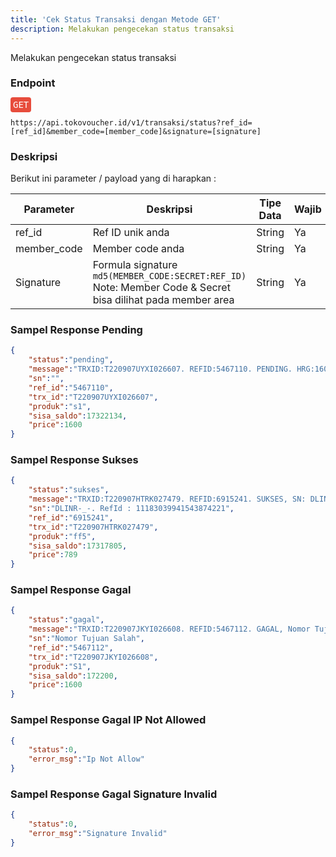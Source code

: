 ```yaml
---
title: 'Cek Status Transaksi dengan Metode GET'
description: Melakukan pengecekan status transaksi
---
```



Melakukan pengecekan status transaksi

### Endpoint
<div style="font-family:monospace;margin-bottom:12px;">
<span style="color:white;background:#e74c3c;border-radius: 4px;padding: 4px;">GET</span>
</div>

```
https://api.tokovoucher.id/v1/transaksi/status?ref_id=[ref_id]&member_code=[member_code]&signature=[signature]
```

### Deskripsi
Berikut ini parameter / payload yang di harapkan :


| Parameter   | Deskripsi                                                                                                              | Tipe Data | Wajib |
|-------------|------------------------------------------------------------------------------------------------------------------------|-----------|-------|
| ref_id      | Ref ID unik anda                                                                                                       | String    | Ya    |
| member_code | Member code anda                                                                                                       | String    | Ya    |
| Signature   | Formula signature  `md5(MEMBER_CODE:SECRET:REF_ID)` Note: Member Code & Secret bisa dilihat pada member area | String    | Ya    |



### Sampel Response Pending
```json
{
    "status":"pending",
    "message":"TRXID:T220907UYXI026607. REFID:5467110. PENDING. HRG:1600. SALDO:17322134. KP:S1.085211223344 TGL:2022-09-07 22:46:36",
    "sn":"",
    "ref_id":"5467110",
    "trx_id":"T220907UYXI026607",
    "produk":"s1",
    "sisa_saldo":17322134,
    "price":1600
}
```

### Sampel Response Sukses
```json
{
    "status":"sukses",
    "message":"TRXID:T220907HTRK027479. REFID:6915241. SUKSES, SN: DLINR-_-. RefId : 11183039941543874221. HRG:789. SALDO:17317805. KP:FF5.50714103 TGL:2022-09-07 22:59:47",
    "sn":"DLINR-_-. RefId : 11183039941543874221",
    "ref_id":"6915241",
    "trx_id":"T220907HTRK027479",
    "produk":"ff5",
    "sisa_saldo":17317805,
    "price":789
}
```

### Sampel Response Gagal

```json
{
    "status":"gagal",
    "message":"TRXID:T220907JKYI026608. REFID:5467112. GAGAL, Nomor Tujuan Salah. HRG:1600. SALDO:172200. KP:S1.085222334455 TGL:2022-09-07 22:46:36",
    "sn":"Nomor Tujuan Salah",
    "ref_id":"5467112",
    "trx_id":"T220907JKYI026608",
    "produk":"S1",
    "sisa_saldo":172200,
    "price":1600
}

```

### Sampel Response Gagal IP Not Allowed

```json
{
    "status":0,
    "error_msg":"Ip Not Allow"
}
```

### Sampel Response Gagal Signature Invalid

```json
{
    "status":0,
    "error_msg":"Signature Invalid"
}
```


